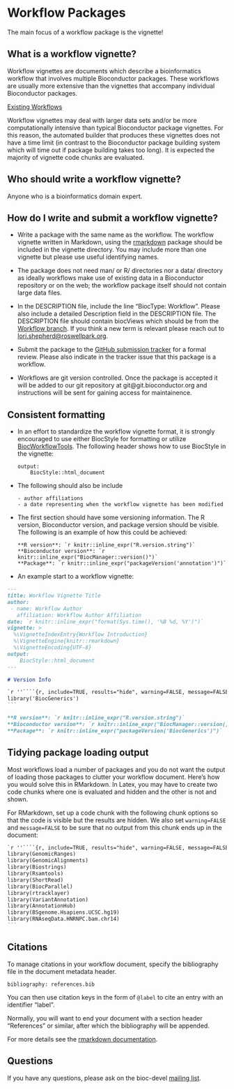 <script type="text/javascript"
  src="http://cdn.mathjax.org/mathjax/latest/MathJax.js?config=TeX-AMS-MML_HTMLorMML">
</script>

# Workflow Packages

The main focus of a workflow package is the vignette!

## What is a workflow vignette?

Workflow vignettes are documents which describe a bioinformatics workflow that
involves multiple Bioconductor packages. These workflows are usually more
extensive than the vignettes that accompany individual Bioconductor packages.

[Existing Workflows](http://bioconductor.org/packages/devel/BiocViews.html#___Workflow)

Workflow vignettes may deal with larger data sets and/or be more
computationally intensive than typical Bioconductor package vignettes. For this
reason, the automated builder that produces these vignettes does not have a
time limit (in contrast to the Bioconductor package building system which will
time out if package building takes too long). It is expected the majority of
vignette code chunks are evaluated.

## Who should write a workflow vignette?

Anyone who is a bioinformatics domain expert.

## How do I write and submit a workflow vignette?

* Write a package with the same name as the workflow. The workflow vignette
  written in Markdown, using the [rmarkdown](http://rmarkdown.rstudio.com/)
  package should be included in the vignette directory. You may include more
  than one vignette but please use useful identifying names.

* The package does not need man/ or R/ directories nor a data/ directory as
  ideally workflows make use of existing data in a Bioconductor repository or
  on the web; the workflow package itself should not contain large data files.

* In the DESCRIPTION file, include the line "BiocType: Workflow". Please also
  include a detailed Description field in the DESCRIPTION file. The DESCRIPTION
  file should contain biocViews which should be from the [Workflow
  branch](http://bioconductor.org/packages/devel/BiocViews.html#___Workflow).
  If you think a new term is relevant please reach out to
  <lori.shepherd@roswellpark.org>.

* Submit the package to the [GitHub submission
  tracker](https://github.com/Bioconductor/Contributions) for a formal
  review. Please also indicate in the tracker issue that this package is a
  workflow.

* Workflows are git version controlled. Once the package is accepted it will be
  added to our git repository at git@git.bioconductor.org and instructions will
  be sent for gaining access for maintainence.


## Consistent formatting

* In an effort to standardize the workflow vignette format, it is strongly
  encouraged to use either BiocStyle for formatting or utilize
  [BiocWorkflowTools](http://bioconductor.org/packages/BiocWorkflowTools/).
  The following header shows how to use BiocStyle in the vignette:

	```
	output:
		BiocStyle::html_document
	```

* The following should also be include

      - author affiliations
      - a date representing when the workflow vignette has been modified

* The first section should have some versioning information. The  R version,
  Bioconductor version, and package version should be visible.
  The following is an example of how this could be achieved:

	```
    **R version**: `r knitr::inline_expr("R.version.string")`
	**Bioconductor version**: `r knitr::inline_expr("BiocManager::version()")`
	**Package**: `r knitr::inline_expr("packageVersion('annotation')")`
	```

* An example start to a workflow vignette:

````md
---
title: Workflow Vignette Title
author:
 - name: Workflow Author
   affiliation: Workflow Author Affiliation
date: `r knitr::inline_expr("format(Sys.time(), '%B %d, %Y')")`
vignette: >
  %\VignetteIndexEntry{Workflow Introduction}
  %\VignetteEngine{knitr::rmarkdown}
  %\VignetteEncoding{UTF-8}
output:
    BiocStyle::html_document
---

# Version Info

`r ''````{r, include=TRUE, results="hide", warning=FALSE, message=FALSE}
library('BiocGenerics')
```

**R version**: `r knitr::inline_expr("R.version.string")`
**Bioconductor version**: `r knitr::inline_expr("BiocManager::version()")`
**Package**: `r knitr::inline_expr("packageVersion('BiocGenerics')")`
````

## Tidying package loading output

Most workflows load a number of packages and you do not want
the output of loading those packages to clutter your workflow
document. Here's how you would solve this in RMarkdown. In Latex, you may
have to create two code chunks where one is evaluated and hidden and the other
is not and shown.

For RMarkdown, set up a code chunk with the following chunk options so that
the code is visible but the results are hidden. We also set `warning=FALSE` and
`message=FALSE` to be sure that no output from this chunk ends up in the
document:

````md
`r ''````{r, include=TRUE, results="hide", warning=FALSE, message=FALSE}
library(GenomicRanges)
library(GenomicAlignments)
library(Biostrings)
library(Rsamtools)
library(ShortRead)
library(BiocParallel)
library(rtracklayer)
library(VariantAnnotation)
library(AnnotationHub)
library(BSgenome.Hsapiens.UCSC.hg19)
library(RNAseqData.HNRNPC.bam.chr14)
```
````

## Citations

To manage citations in your workflow document,
specify the bibliography file in the document metadata header.

    bibliography: references.bib

You can then use citation keys in the form of `@label` to cite an entry
with an identifier "label".

Normally, you will want to end your document with a section header "References"
or similar, after which the bibliography will be appended.

For more details see the [rmarkdown
documentation](http://rmarkdown.rstudio.com/authoring_pandoc_markdown.html#citations).

## Questions

If you have any questions, please ask on the bioc-devel
[mailing list](https://bioconductor.org/help/mailing-list).
